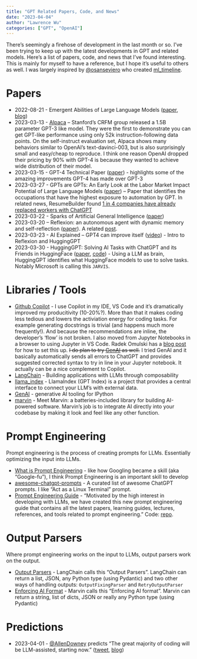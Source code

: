 ```yaml
---
title: "GPT Related Papers, Code, and News"
date: "2023-04-04"
author: "Lawrence Wu"
categories: ["GPT", "OpenAI"]
---
```


There's seemingly a firehose of development in the last month or so. I've been trying to keep up with the latest developments in GPT and related models. Here's a list of papers, code, and news that I've found interesting. This is mainly for myself to have a reference, but I hope it's useful to others as well. I was largely inspired by [@osanseviero](https://twitter.com/osanseviero) who created [ml_timeline](https://github.com/osanseviero/ml_timeline).

# Papers
- 2022-08-21 - Emergent Abilities of Large Language Models ([paper](https://openreview.net/forum?id=yzkSU5zdwD), [blog](https://ai.googleblog.com/2022/11/characterizing-emergent-phenomena-in.html))
- 2023-03-13 - [Alpaca](https://crfm.stanford.edu/2023/03/13/alpaca.html) – Stanford’s CRFM group released a 1.5B parameter GPT-3 like model. They were the first to demonstrate you can get GPT-like performance using only 52k instruction-following data points. On the self-instruct evaluation set, Alpaca shows many behaviors similar to OpenAI’s text-davinci-003, but is also surprisingly small and easy/cheap to reproduce. I think one reason OpenAI dropped their pricing by 90% with GPT-4 is because they wanted to achieve wide distribution of their model.
- 2023-03-15 - GPT-4 Technical Paper ([paper](https://arxiv.org/abs/2303.08774)) - highlights some of the amazing improvements GPT-4 has made over GPT-3
- 2023-03-27 - GPTs are GPTs: An Early Look at the Labor Market Impact Potential of Large Language Models ([paper](https://arxiv.org/pdf/2303.10130.pdf)) – Paper that identifies the occupations that have the highest exposure to automation by GPT. In related news, ResumeBuilder found [1 in 4 companies have already replaced workers with ChatGPT](https://www.resumebuilder.com/1-in-4-companies-have-already-replaced-workers-with-chatgpt/#:~:text=With%20the%20emergence%20of%20ChatGPT,%2C%20write%20code%2C%20and%20more)
- 2023-03-22 - Sparks of Artificial General Intelligence ([paper](https://arxiv.org/abs/2303.12712))
- 2023-03-20 – Reflexion: an autonomous agent with dynamic memory and self-reflection ([paper](https://arxiv.org/abs/2303.11366)). A related [post](https://nanothoughts.substack.com/p/reflecting-on-reflexion).
- 2023-03-23 - AI Explained – GPT4 can improve itself ([video](https://www.youtube.com/watch?v=5SgJKZLBrmg&ab_channel=AIExplained)) - Intro to Reflexion and HuggingGPT
- 2023-03-30 - HuggingGPT: Solving AI Tasks with ChatGPT and its Friends in HuggingFace ([paper](https://arxiv.org/abs/2303.17580), [code](https://github.com/microsoft/JARVIS)) - Using a LLM as brain, HuggingGPT identifies what HuggingFace models to use to solve tasks. Notably Microsoft is calling this `JARVIS`.
 
# Libraries / Tools

- [Github Copilot](https://github.com/features/copilot) - I use Copilot in my IDE, VS Code and it's dramatically improved my producitivity (10-20%?). More than that it makes coding less tedious and lowers the activiation energy for coding tasks. For example generating docstrings is trivial (and happens much more frequently!). And because the recommendations are inline, the developer's 'flow' is not broken. I also moved from Jupyter Notebooks in a browser to using Jupyter in VS Code. Radek Omulski has a [blog post](https://radekosmulski.com/an-ide-for-the-era-of-ai/) for how to set this up. ~~I do plan to try [GenAI](https://github.com/noteable-io/genai) as well.~~ I tried GenAI and it basically automatically sends all errors to ChatGPT and provides suggested corrected syntax to try in line in your Jupyter notebook. It actually can be a nice complement to Copilot.
- [LangChain](https://github.com/hwchase17/langchain) - Building applications with LLMs through composability
- [llama_index](https://github.com/jerryjliu/llama_index) - LlamaIndex (GPT Index) is a project that provides a central interface to connect your LLM's with external data.
- [GenAI](https://github.com/noteable-io/genai) - generative AI tooling for IPython
- [marvin](https://github.com/PrefectHQ/marvin) - Meet Marvin: a batteries-included library for building AI-powered software. Marvin's job is to integrate AI directly into your codebase by making it look and feel like any other function.


# Prompt Engineering 

Prompt engineering is the process of creating prompts for LLMs. Essentially optimizing the input into LLMs.

- [What is Prompt Engineering](https://prmpts.ai/blog/what-is-prompt-engineering) - like how Googling became a skill (aka "Google-fu"), I think Prompt Engineering is an important skill to develop
- [awesome-chatgpt-prompts](https://github.com/f/awesome-chatgpt-prompts) - A curated list of awesome ChatGPT prompts. I like "Act as a Linux Terminal" prompt.
- [Prompt Engineering Guide](https://www.promptingguide.ai/) - "Motivated by the high interest in developing with LLMs, we have created this new prompt engineering guide that contains all the latest papers, learning guides, lectures, references, and tools related to prompt engineering." Code: [repo](https://github.com/dair-ai/Prompt-Engineering-Guide).

# Output Parsers 

Where prompt engineering works on the input to LLMs, output parsers work on the output. 

- [Output Parsers](https://python.langchain.com/en/latest/modules/prompts/output_parsers.html) - LangChain calls this "Output Parsers". LangChain can return a list, JSON, any Python type (using Pydantic) and two other ways of handling outputs: `OutputFixingParser` and `RetryOutputParser`
- [Enforcing AI Format](https://www.askmarvin.ai/guide/use_cases/enforcing_format/) - Marvin calls this "Enforcing AI format". Marvin can return a string, list of dicts, JSON or really any Python type (using Pydantic)

# Predictions

- 2023-04-01 - [@AllenDowney](https://mobile.twitter.com/AllenDowney) predicts "The great majority of coding will be LLM-assisted, starting now." ([tweet](https://mobile.twitter.com/AllenDowney/status/1642292405201190915), [blog](https://www.allendowney.com/blog/2023/04/02/llm-assisted-programming/))

